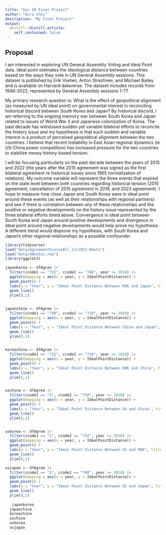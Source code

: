 ```yaml
---
title: "Gov 50 Final Project"
author: "Eura Choi"
description: "My Final Project"
output:
  distill::distill_article:
    self_contained: false
---
```


## Proposal

I am interested in exploring UN General Assembly Voting and Ideal Point data. Ideal point estimates the ideological distance between countries based on the ways they vote in UN General Assembly sessions. This dataset is published by Erik Voeten, Anton Strezhnev, and Michael Bailey and is available on Harvard dataverse. The dataset includes records from 1946-2022, represented by General Assembly sessions 1-77.

My primary research question is: What is the effect of geopolitical alignment (as measured by UN ideal point) on governmental interest in reconciling historical discord between South Korea and Japan? By historical discord, I am referring to the ongoing memory war between South Korea and Japan related to issues of World War II and Japanese colonization of Korea. The past decade has witnessed sudden yet variable bilateral efforts to reconcile the history issue and my hypothesis is that such sudden and variable interest is a product of perceived geopolitical alignment between the two countries. I believe that recent instability in East Asian regional dynamics (ie US-China power competition) has increased pressure for the two countries to stabilize messy history-based tension. 

I will be focusing particularly on the past decade between the years of 2015 and 2022 (the years after the 2015 agreement was signed as the first bilateral agreement re historical issues since 1965 normalization of relations). My outcome variable will represent the three events that expired on the state level between both countries regarding historical tension (2015 agreement, cancellation of 2015 agreement in 2019, and 2023 agreement). I hope to measure how close Japan and South Korea were in ideal point around these events (as well as their relationships with regional partners) and see if there is correlation between any of these relationships and the positive or negative developments on the history issue represented by the three bilateral efforts listed above. Convergence in ideal point between South Korea and Japan around positive developments and divergence in ideal point around negative developments would help prove my hypothesis. A different trend would disprove my hypothesis, with South Korea and Japan's other regional relationships as a possible confounder. 

```r
library(tidyverse)
load("data/AgreementScoresAll_Jul2023.Rdata")
load("data/UNVotes.rda")
library(ggplot2)
```

```r
japankorea <- dfAgree |>
  filter(ccode1 == "732", ccode2 == "740", year >= 2010) |>
  ggplot(mapping = aes(x = year, y = IdealPointDistance)) +
  geom_point() +
  labs(x = "Year", y = "Ideal Point Distance Between ROK and Japan", title = "Ideal Point Distance Between ROK and Japan Over Time") +
  geom_line()
  ylim(0,1)

  
japanchina <- dfAgree |>
  filter(ccode1 == "740", ccode2 == "710", year >= 2010) |>
  ggplot(mapping = aes(x = year, y = IdealPointDistance)) +
  geom_point() +
  labs(x = "Year", y = "Ideal Point Distance Between China and Japan", title = "Ideal Point Distance Between China and Japan Over Time") +
  geom_line()
  ylim(0,1)

  
koreachina <- dfAgree |>
  filter(ccode1 == "732", ccode2 == "710", year >= 2010) |>
  ggplot(mapping = aes(x = year, y = IdealPointDistance)) +
  geom_point() +
  labs(x = "Year", y = "Ideal Point Distance Between ROK and China", title = "Ideal Point Distance Between ROK and China Over Time") +
  geom_line()
  ylim(0,1)


uschina <- dfAgree |>
  filter(ccode1 == "2", ccode2 == "710", year >= 2010) |>
  ggplot(mapping = aes(x = year, y = IdealPointDistance)) +
  geom_point() +
  labs(x = "Year", y = "Ideal Point Distance Between US and China", title = "Ideal Point Distance Between US and China Over Time") +
  geom_line()
  ylim(0,1)


uskorea <- dfAgree |>
  filter(ccode1 == "2", ccode2 == "732", year >= 2010) |>
  ggplot(mapping = aes(x = year, y = IdealPointDistance)) +
  geom_point() +
  labs(x = "Year", y = "Ideal Point Distance Between US and ROK", title = "Ideal Point Distance Between US and ROK Over Time") +
  geom_line()
  ylim(0,1)

usjapan <- dfAgree |>
  filter(ccode1 == "2", ccode2 == "740", year >= 2010) |>
  ggplot(mapping = aes(x = year, y = IdealPointDistance)) +
  geom_point() +
  labs(x = "Year", y = "Ideal Point Distance Between US and Japan", title = "Ideal Point Distance Between US and Japan Over Time") +
  geom_line()
  ylim(0,1)
  
   japankorea
  japanchina
  koreachina
  uschina
  uskorea
  usjapan

```


